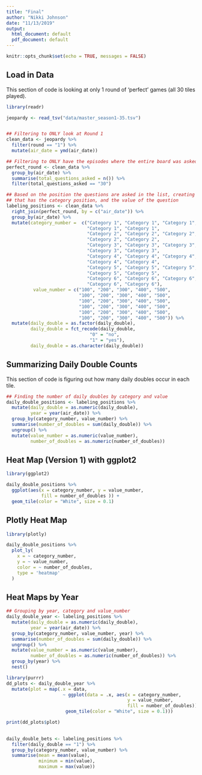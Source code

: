 ```yaml
---
title: "Final"
author: "Nikki Johnson"
date: "11/13/2019"
output:
  html_document: default
  pdf_document: default
---
```


```r
knitr::opts_chunk$set(echo = TRUE, messages = FALSE)
```


## Load in Data
This section of code is looking at only 1 round of 'perfect' games (all 30 tiles played).

```r
library(readr)

jeopardy <- read_tsv("data/master_season1-35.tsv")


## Filtering to ONLY look at Round 1
clean_data <- jeopardy %>% 
  filter(round == "1") %>% 
  mutate(air_date = ymd(air_date))

## Filtering to ONLY have the episodes where the entire board was asked. 
perfect_round <- clean_data %>% 
  group_by(air_date) %>% 
  summarise(total_questions_asked = n()) %>% 
  filter(total_questions_asked == "30")

## Based on the position the questions are asked in the list, creating a column 
## that has the category position, and the value of the question
labeling_positions <- clean_data %>% 
  right_join(perfect_round, by = c("air_date")) %>% 
  group_by(air_date) %>% 
  mutate(category_number =  c("Category 1", "Category 1", "Category 1", 
                              "Category 1", "Category 1", 
                              "Category 2", "Category 2", "Category 2", 
                              "Category 2", "Category 2",
                              "Category 3", "Category 3", "Category 3", 
                              "Category 3", "Category 3", 
                              "Category 4", "Category 4", "Category 4", 
                              "Category 4", "Category 4", 
                              "Category 5", "Category 5", "Category 5", 
                              "Category 5", "Category 5",
                              "Category 6", "Category 6", "Category 6", 
                              "Category 6", "Category 6"),
          value_number = c("100", "200", "300", "400", "500", 
                           "100", "200", "300", "400", "500",
                           "100", "200", "300", "400", "500", 
                           "100", "200", "300", "400", "500",
                           "100", "200", "300", "400", "500", 
                           "100", "200", "300", "400", "500")) %>% 
  mutate(daily_double = as.factor(daily_double),
         daily_double = fct_recode(daily_double,
                               "0" = "no",
                               "1" = "yes"),
         daily_double = as.character(daily_double))


```

## Summarizing Daily Double Counts

This section of code is figuring out how many daily doubles occur in each tile. 
```r

## Finding the number of daily doubles by category and value
daily_double_positions <- labeling_positions %>% 
  mutate(daily_double = as.numeric(daily_double),
         year = year(air_date)) %>% 
  group_by(category_number, value_number) %>%
  summarise(number_of_doubles = sum(daily_double)) %>% 
  ungroup() %>% 
  mutate(value_number = as.numeric(value_number),
         number_of_doubles = as.numeric(number_of_doubles))
```

## Heat Map (Version 1) with ggplot2

```r
library(ggplot2)

daily_double_positions %>% 
  ggplot(aes(x = category_number, y = value_number, 
             fill = number_of_doubles )) +
  geom_tile(color = "White", size = 0.1)


```

## Plotly Heat Map

```r
library(plotly)

daily_double_positions %>% 
  plot_ly(
    x = ~ category_number,
    y = ~ value_number,
    color = ~ number_of_doubles,
    type = 'heatmap'
  )

```

## Heat Maps by Year

```r

## Grouping by year, category and value_number
daily_double_year <- labeling_positions %>% 
  mutate(daily_double = as.numeric(daily_double),
         year = year(air_date)) %>% 
  group_by(category_number, value_number, year) %>%
  summarise(number_of_doubles = sum(daily_double)) %>% 
  ungroup() %>% 
  mutate(value_number = as.numeric(value_number),
         number_of_doubles = as.numeric(number_of_doubles)) %>% 
  group_by(year) %>% 
  nest()

```

```r
library(purrr)
dd_plots <- daily_double_year %>% 
  mutate(plot = map(.x = data, 
                     ~ ggplot(data = .x, aes(x = category_number, 
                                             y = value_number, 
                                             fill = number_of_doubles)) +
                      geom_tile(color = "White", size = 0.1)))

print(dd_plots$plot)
  
```

```r

daily_double_bets <- labeling_positions %>% 
  filter(daily_double == "1") %>% 
  group_by(category_number, value_number) %>% 
  summarise(mean = mean(value), 
            minimum = min(value), 
            maximum = max(value))

```

